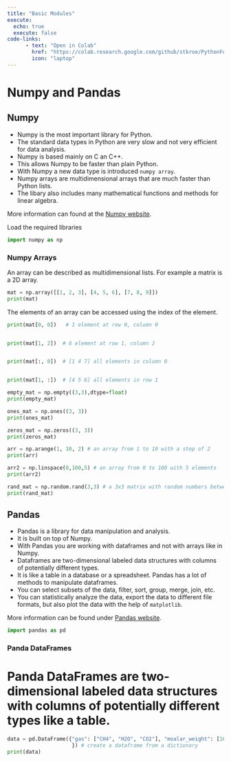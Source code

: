 ```yaml
---
title: "Basic Modules"
execute: 
  echo: true
  execute: false
code-links:
      - text: "Open in Colab"
        href: "https://colab.research.google.com/github/stkroe/PythonForChemists/blob/main/course/chapters/Python/BasicsModules.ipynb"
        icon: "laptop"
---
```



# Numpy and Pandas {.unnumbered}


## Numpy {.unnumbered}
- Numpy is the most important library for Python. 
- The standard data types in Python are very slow and not very efficient for data analysis. 
- Numpy is based mainly on C an C++. 
- This allows Numpy to be faster than plain Python. 
- With Numpy a new data type is introduced `numpy array`. 
- Numpy arrays are multidimensional arrays that are much faster than Python lists. 
- The libary also includes many mathematical functions and methods for linear algebra. 


More information can found at the [Numpy website](https://numpy.org/).

 Load the required libraries

```python
import numpy as np
```

###  Numpy Arrays {.unnumbered}


An array can be described as multidimensional lists. For example a matrix is a 2D array.

```python
mat = np.array([[1, 2, 3], [4, 5, 6], [7, 8, 9]])
print(mat)
```

The elements of an array can be accessed using the index of the element. 

```python
print(mat[0, 0])   # 1 element at row 0, column 0


print(mat[1, 2])  # 6 element at row 1, column 2


print(mat[:, 0])  # [1 4 7] all elements in column 0


print(mat[1, :])  # [4 5 6] all elements in row 1
```

```python
empty_mat = np.empty((3,3),dtype=float)
print(empty_mat)
```

```python
ones_mat = np.ones((3, 3))
print(ones_mat)
```

```python
zeros_mat = np.zeros((3, 3))
print(zeros_mat)
```

```python
arr = np.arange(1, 10, 2) # an array from 1 to 10 with a step of 2
print(arr)
```

```python
arr2 = np.linspace(0,100,5) # an array from 0 to 100 with 5 elements
print(arr2)
```

```python
rand_mat = np.random.rand(3,3) # a 3x3 matrix with random numbers between 0 and 1
print(rand_mat)
```




## Pandas {.unnumbered}


- Pandas is a library for data manipulation and analysis. 
- It is built on top of Numpy. 
- With Pandas you are working with dataframes and not with arrays like in Numpy. 
- Dataframes are two-dimensional labeled data structures with columns of potentially different types.
- It is like a table in a database or a spreadsheet. Pandas has a lot of methods to manipulate dataframes. 
- You can select subsets of the data, filter, sort, group, merge, join, etc. 
- You can statistically analyze the data, export the data to different file formats, but also plot the data with the help of `matplotlib`.


More information can be found under [Pandas website](https://pandas.pydata.org/).

```python
import pandas as pd
```




### Panda DataFrames {.unnumbered}


# Panda DataFrames are two-dimensional labeled data structures with columns of potentially different types like a table.

```python
data = pd.DataFrame({"gas": ["CH4", "H2O", "CO2"], "moalar_weight": [16, 18, 44]
                     }) # create a dataframe from a dictionary
print(data)
```




